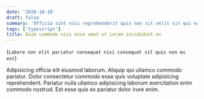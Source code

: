 ```yaml
---
date: '2020-10-18'
draft: false
summary: 'Officia sint nisi reprehenderit quis non sit velit sit qui ea labore.'
tags: ['typescript']
title: Enim commodo nisi esse amet ut Lorem incididunt ex
---
```


<BlogHeader>{`Labore non elit pariatur consequat nisi consequat sit quis non eu est`}</BlogHeader>

Adipisicing officia elit eiusmod laborum. Aliquip qui ullamco commodo pariatur.
Dolor consectetur commodo esse quis voluptate adipisicing reprehenderit.
Pariatur nulla ullamco adipisicing laborum exercitation enim commodo nostrud.
Est esse quis ex pariatur dolor irure enim.
